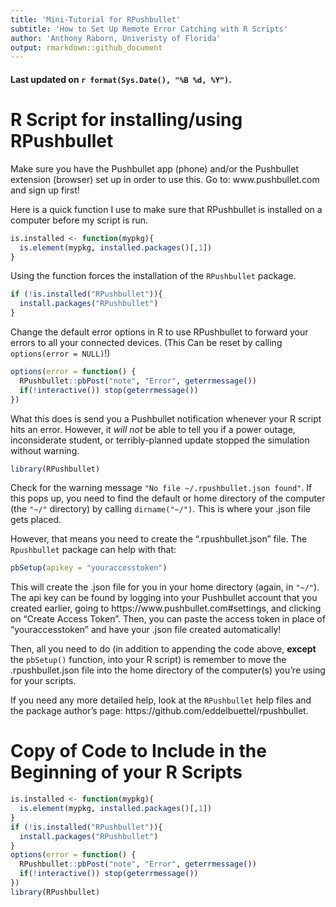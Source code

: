 ```yaml
---
title: 'Mini-Tutorial for RPushbullet'
subtitle: 'How to Set Up Remote Error Catching with R Scripts'
author: 'Anthony Raborn, Univeristy of Florida'
output: rmarkdown::github_document
---
```


#### Last updated on `r format(Sys.Date(), "%B %d, %Y")`.

# R Script for installing/using RPushbullet

Make sure you have the Pushbullet app (phone) and/or the Pushbullet extension (browser) set up in order to use this. Go to: www.pushbullet.com and sign up first!         

Here is a quick function I use to make sure that RPushbullet is installed on a computer before my script is run.

```r
is.installed <- function(mypkg){
  is.element(mypkg, installed.packages()[,1])
} 
```
 
Using the function forces the installation of the `RPushbullet` package.

```r
if (!is.installed("RPushbullet")){
  install.packages("RPushbullet")
}
```

Change the default error options in R to use RPushbullet to forward your errors to all your connected devices. (This Can be reset by calling `options(error = NULL)`!)

```r
options(error = function() { 
  RPushbullet::pbPost("note", "Error", geterrmessage())
  if(!interactive()) stop(geterrmessage())
})
```
 
What this does is send you a Pushbullet notification whenever your R script hits an error. However, it *will not* be able to tell you if a power outage, inconsiderate student, or terribly-planned update stopped the simulation without warning.

```r
library(RPushbullet)
```

Check for the warning message `"No file ~/.rpushbullet.json found"`. If this pops up, you need to find the default or home directory of the computer (the `"~/"` directory) by calling `dirname("~/")`. This is where your .json file gets placed.

However, that means you need to create the ".rpushbullet.json" file. The `Rpushbullet` package can help with that:

```r
pbSetup(apikey = "youraccesstoken")
```

This will create the .json file for you in your home directory (again, in `"~/"`). The api key can be found by logging into your Pushbullet account that you created earlier, going to https://www.pushbullet.com#settings, and clicking on "Create Access Token". Then, you can paste the access token in place of "youraccesstoken" and have your .json file created automatically!

Then, all you need to do (in addition to appending the code above, **except** the `pbSetup()` function, into your R script) is remember to move the .rpushbullet.json file into the home directory of the computer(s) you're using for your scripts.

If you need any more detailed help, look at the `RPushbullet` help files and the package author's page: https://github.com/eddelbuettel/rpushbullet.

# Copy of Code to Include in the Beginning of your R Scripts

```r
is.installed <- function(mypkg){
  is.element(mypkg, installed.packages()[,1])
} 
if (!is.installed("RPushbullet")){
  install.packages("RPushbullet")
}
options(error = function() { 
  RPushbullet::pbPost("note", "Error", geterrmessage())
  if(!interactive()) stop(geterrmessage())
})
library(RPushbullet)
```